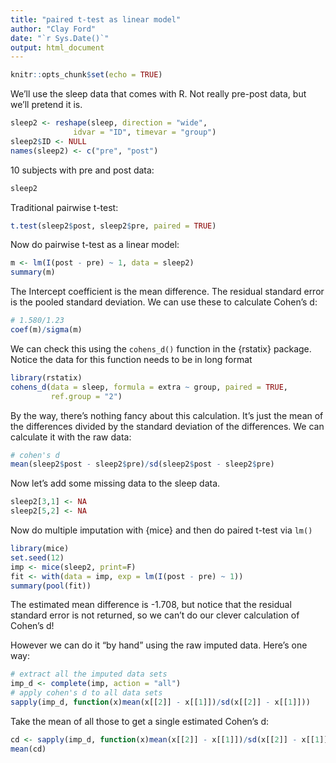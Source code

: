 ```yaml
---
title: "paired t-test as linear model"
author: "Clay Ford"
date: "`r Sys.Date()`"
output: html_document
---
```


```r
knitr::opts_chunk$set(echo = TRUE)
```

We'll use the sleep data that comes with R. Not really pre-post data, but we'll pretend it is.

```r
sleep2 <- reshape(sleep, direction = "wide",
              idvar = "ID", timevar = "group")
sleep2$ID <- NULL
names(sleep2) <- c("pre", "post")
```

10 subjects with pre and post data:

```r
sleep2
```


Traditional pairwise t-test:

```r
t.test(sleep2$post, sleep2$pre, paired = TRUE)
```

Now do pairwise t-test as a linear model:

```r
m <- lm(I(post - pre) ~ 1, data = sleep2)
summary(m)
```

The Intercept coefficient is the mean difference. The residual standard error is the pooled standard deviation. We can use these to calculate Cohen's d:

```r
# 1.580/1.23
coef(m)/sigma(m)
```

We can check this using the `cohens_d()` function in the {rstatix} package. Notice the data for this function needs to be in long format

```r
library(rstatix)
cohens_d(data = sleep, formula = extra ~ group, paired = TRUE, 
         ref.group = "2")
```

By the way, there's nothing fancy about this calculation. It's just the mean of the differences divided by the standard deviation of the differences. We can calculate it with the raw data:

```r
# cohen's d
mean(sleep2$post - sleep2$pre)/sd(sleep2$post - sleep2$pre)
```


Now let's add some missing data to the sleep data.

```r
sleep2[3,1] <- NA
sleep2[5,2] <- NA
```

Now do multiple imputation with {mice} and then do paired t-test via `lm()`

```r
library(mice)
set.seed(12)
imp <- mice(sleep2, print=F)
fit <- with(data = imp, exp = lm(I(post - pre) ~ 1))
summary(pool(fit))
```

The estimated mean difference is -1.708, but notice that the residual standard error is not returned, so we can't do our clever calculation of Cohen's d!

However we can do it "by hand" using the raw imputed data. Here's one way:

```r
# extract all the imputed data sets
imp_d <- complete(imp, action = "all")
# apply cohen's d to all data sets
sapply(imp_d, function(x)mean(x[[2]] - x[[1]])/sd(x[[2]] - x[[1]]))
```

Take the mean of all those to get a single estimated Cohen's d:

```r
cd <- sapply(imp_d, function(x)mean(x[[2]] - x[[1]])/sd(x[[2]] - x[[1]]))
mean(cd)
```

